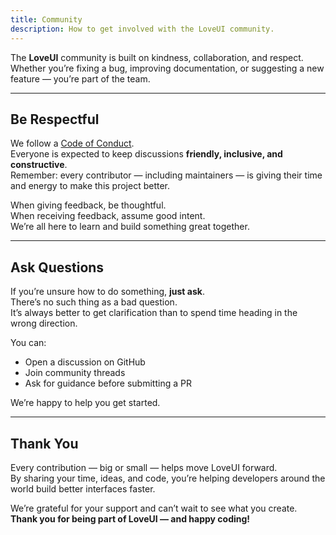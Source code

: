 ```yaml
---
title: Community
description: How to get involved with the LoveUI community.
---
```


The **LoveUI** community is built on kindness, collaboration, and respect.  
Whether you’re fixing a bug, improving documentation, or suggesting a new feature — you’re part of the team.

---

## Be Respectful

We follow a [Code of Conduct](https://github.com/loveconnor/loveui/blob/main/.github/CODE_OF_CONDUCT.md).  
Everyone is expected to keep discussions **friendly, inclusive, and constructive**.  
Remember: every contributor — including maintainers — is giving their time and energy to make this project better.

When giving feedback, be thoughtful.  
When receiving feedback, assume good intent.  
We’re all here to learn and build something great together.

---

## Ask Questions

If you’re unsure how to do something, **just ask**.  
There’s no such thing as a bad question.  
It’s always better to get clarification than to spend time heading in the wrong direction.

You can:
- Open a discussion on GitHub  
- Join community threads  
- Ask for guidance before submitting a PR  

We’re happy to help you get started.

---

## Thank You

Every contribution — big or small — helps move LoveUI forward.  
By sharing your time, ideas, and code, you’re helping developers around the world build better interfaces faster.

We’re grateful for your support and can’t wait to see what you create.  
**Thank you for being part of LoveUI — and happy coding!**

